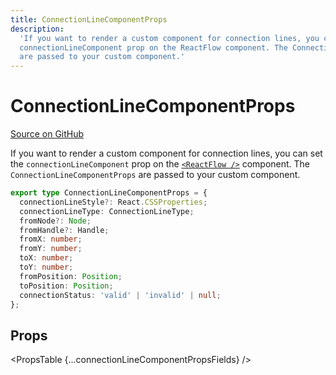 ```yaml
---
title: ConnectionLineComponentProps
description:
  'If you want to render a custom component for connection lines, you can set the
  connectionLineComponent prop on the ReactFlow component. The ConnectionLineComponentProps
  are passed to your custom component.'
---
```



# ConnectionLineComponentProps

[Source on GitHub](https://github.com/xyflow/xyflow/blob/main/packages/react/src/types/edges.ts/#L193)

If you want to render a custom component for connection lines, you can set the
`connectionLineComponent` prop on the [`<ReactFlow />`](/api-reference/react-flow#connection-connectionLineComponent)
component. The `ConnectionLineComponentProps` are passed to your custom component.

```ts
export type ConnectionLineComponentProps = {
  connectionLineStyle?: React.CSSProperties;
  connectionLineType: ConnectionLineType;
  fromNode?: Node;
  fromHandle?: Handle;
  fromX: number;
  fromY: number;
  toX: number;
  toY: number;
  fromPosition: Position;
  toPosition: Position;
  connectionStatus: 'valid' | 'invalid' | null;
};
```

## Props

<PropsTable {...connectionLineComponentPropsFields} />
